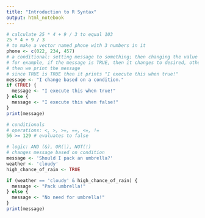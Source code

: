 ```yaml
---
title: "Introduction to R Syntax"
output: html_notebook
---
```

```r
# calculate 25 * 4 + 9 / 3 to equal 103
25 * 4 + 9 / 3
# to make a vector named phone with 3 numbers in it
phone <- c(022, 234, 457)
# a conditional: setting message to something; then changing the value inside the message based on the conditional
# for example, if the message is TRUE, then it changes to desired, otherwise it changes to other
# then we print the message
# since TRUE is TRUE then it prints "I execute this when true!"
message <- "I change based on a condition."
if (TRUE) {
  message <- "I execute this when true!"
} else {
  message <- "I execute this when false!"
}
print(message)

# conditionals
# operations: <, >, >=, ==, <=, !=
56 >= 129 # evaluates to false

# logic: AND (&), OR(|), NOT(!)
# changes message based on condition
message <- 'Should I pack an umbrella?'
weather <- 'cloudy'
high_chance_of_rain <- TRUE

if (weather == 'cloudy' & high_chance_of_rain) {
  message <- "Pack umbrella!"
} else {
  message <- "No need for umbrella!"
}
print(message)

```